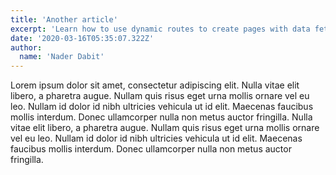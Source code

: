```yaml
---
title: 'Another article'
excerpt: 'Learn how to use dynamic routes to create pages with data fetched at request time.'
date: '2020-03-16T05:35:07.322Z'
author:
  name: 'Nader Dabit'
---
```


Lorem ipsum dolor sit amet, consectetur adipiscing elit. Nulla vitae elit libero, a pharetra augue. Nullam quis risus eget urna mollis ornare vel eu leo. Nullam id dolor id nibh ultricies vehicula ut id elit. Maecenas faucibus mollis interdum. Donec ullamcorper nulla non metus auctor fringilla. Nulla vitae elit libero, a pharetra augue. Nullam quis risus eget urna mollis ornare vel eu leo. Nullam id dolor id nibh ultricies vehicula ut id elit. Maecenas faucibus mollis interdum. Donec ullamcorper nulla non metus auctor fringilla.
